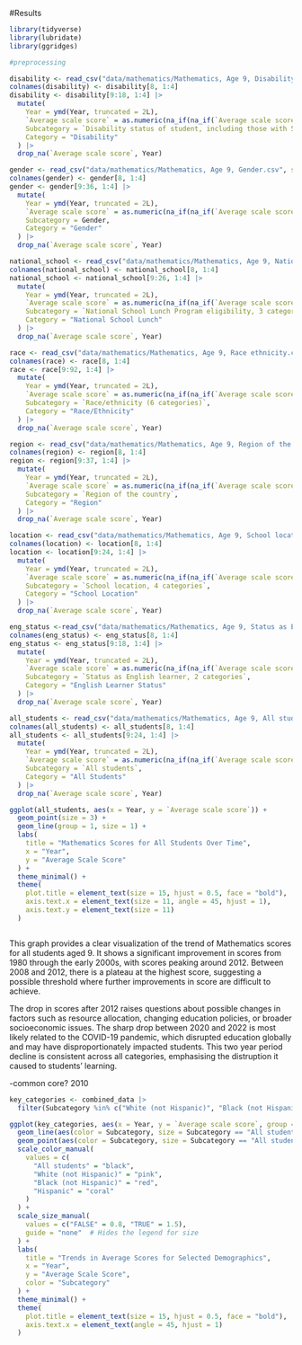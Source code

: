 #Results
```r
library(tidyverse)
library(lubridate)
library(ggridges)

#preprocessing

disability <- read_csv("data/mathematics/Mathematics, Age 9, Disability sta.csv", show_col_types = FALSE, name_repair = 'minimal')
colnames(disability) <- disability[8, 1:4]
disability <- disability[9:18, 1:4] |>
  mutate(
    Year = ymd(Year, truncated = 2L),
    `Average scale score` = as.numeric(na_if(na_if(`Average scale score`, "‡"), "—")),
    Subcategory = `Disability status of student, including those with 504 plan`,
    Category = "Disability"
  ) |>
  drop_na(`Average scale score`, Year)

gender <- read_csv("data/mathematics/Mathematics, Age 9, Gender.csv", show_col_types = FALSE, name_repair = 'minimal')
colnames(gender) <- gender[8, 1:4]
gender <- gender[9:36, 1:4] |>
  mutate(
    Year = ymd(Year, truncated = 2L),
    `Average scale score` = as.numeric(na_if(na_if(`Average scale score`, "‡"), "—")),
    Subcategory = Gender,
    Category = "Gender"
  ) |>
  drop_na(`Average scale score`, Year)

national_school <- read_csv("data/mathematics/Mathematics, Age 9, National School.csv", show_col_types = FALSE, name_repair = 'minimal')
colnames(national_school) <- national_school[8, 1:4]
national_school <- national_school[9:26, 1:4] |>
  mutate(
    Year = ymd(Year, truncated = 2L),
    `Average scale score` = as.numeric(na_if(na_if(`Average scale score`, "‡"), "—")),
    Subcategory = `National School Lunch Program eligibility, 3 categories`,
    Category = "National School Lunch"
  ) |>
  drop_na(`Average scale score`, Year)

race <- read_csv("data/mathematics/Mathematics, Age 9, Race ethnicity.csv", show_col_types = FALSE, name_repair = 'minimal')
colnames(race) <- race[8, 1:4]
race <- race[9:92, 1:4] |>
  mutate(
    Year = ymd(Year, truncated = 2L),
    `Average scale score` = as.numeric(na_if(na_if(`Average scale score`, "‡"), "—")),
    Subcategory = `Race/ethnicity (6 categories)`,
    Category = "Race/Ethnicity"
  ) |>
  drop_na(`Average scale score`, Year)

region <- read_csv("data/mathematics/Mathematics, Age 9, Region of the.csv", show_col_types = FALSE, name_repair = 'minimal')
colnames(region) <- region[8, 1:4]
region <- region[9:37, 1:4] |>
  mutate(
    Year = ymd(Year, truncated = 2L),
    `Average scale score` = as.numeric(na_if(na_if(`Average scale score`, "‡"), "—")),
    Subcategory = `Region of the country`,
    Category = "Region"
  ) |>
  drop_na(`Average scale score`, Year)

location <- read_csv("data/mathematics/Mathematics, Age 9, School location.csv", show_col_types = FALSE, name_repair = 'minimal')
colnames(location) <- location[8, 1:4]
location <- location[9:24, 1:4] |>
  mutate(
    Year = ymd(Year, truncated = 2L),
    `Average scale score` = as.numeric(na_if(na_if(`Average scale score`, "‡"), "—")),
    Subcategory = `School location, 4 categories`,
    Category = "School Location"
  ) |>
  drop_na(`Average scale score`, Year)

eng_status <-read_csv("data/mathematics/Mathematics, Age 9, Status as Engl.csv", show_col_types = FALSE, name_repair = 'minimal')
colnames(eng_status) <- eng_status[8, 1:4]
eng_status <- eng_status[9:18, 1:4] |>
  mutate(
    Year = ymd(Year, truncated = 2L),
    `Average scale score` = as.numeric(na_if(na_if(`Average scale score`, "‡"), "—")),
    Subcategory = `Status as English learner, 2 categories`,
    Category = "English Learner Status"
  ) |>
  drop_na(`Average scale score`, Year)

all_students <- read_csv("data/mathematics/Mathematics, Age 9, All students.csv", show_col_types = FALSE, name_repair = 'minimal')
colnames(all_students) <- all_students[8, 1:4]
all_students <- all_students[9:24, 1:4] |>
  mutate(
    Year = ymd(Year, truncated = 2L),
    `Average scale score` = as.numeric(na_if(na_if(`Average scale score`, "‡"), "—")),
    Subcategory = `All students`,
    Category = "All Students"
  ) |>
  drop_na(`Average scale score`, Year)
```
```r
ggplot(all_students, aes(x = Year, y = `Average scale score`)) +
  geom_point(size = 3) +
  geom_line(group = 1, size = 1) +
  labs(
    title = "Mathematics Scores for All Students Over Time",
    x = "Year",
    y = "Average Scale Score"
  ) +
  theme_minimal() +
  theme(
    plot.title = element_text(size = 15, hjust = 0.5, face = "bold"),
    axis.text.x = element_text(size = 11, angle = 45, hjust = 1),
    axis.text.y = element_text(size = 11)
  )



```

This graph provides a clear visualization of the trend of Mathematics scores for all students aged 9. It shows a significant improvement in scores from 1980 through the early 2000s, with scores peaking around 2012. Between 2008 and 2012, there is a plateau at the highest score, suggesting a possible threshold where further improvements in score are difficult to achieve.

The drop in scores after 2012 raises questions about possible changes in factors such as resource allocation, changing education policies, or broader socioeconomic issues. The sharp drop between 2020 and 2022 is most likely related to the COVID-19 pandemic, which disrupted education globally and may have disproportionately impacted students. This two year period decline is consistent across all categories, emphasising the distruption it caused to students' learning. 

-common core? 2010

```r
key_categories <- combined_data |>
  filter(Subcategory %in% c("White (not Hispanic)", "Black (not Hispanic)", "Hispanic", "All students"))

ggplot(key_categories, aes(x = Year, y = `Average scale score`, group = Subcategory)) +
  geom_line(aes(color = Subcategory, size = Subcategory == "All students"), size = 1.2) +
  geom_point(aes(color = Subcategory, size = Subcategory == "All students"), shape = 21, stroke = 1) +
  scale_color_manual(
    values = c(
      "All students" = "black",
      "White (not Hispanic)" = "pink",  
      "Black (not Hispanic)" = "red", 
      "Hispanic" = "coral"   
    )
  ) +
  scale_size_manual(
    values = c("FALSE" = 0.8, "TRUE" = 1.5),
    guide = "none"  # Hides the legend for size
  ) +
  labs(
    title = "Trends in Average Scores for Selected Demographics",
    x = "Year",
    y = "Average Scale Score",
    color = "Subcategory"
  ) +
  theme_minimal() +
  theme(
    plot.title = element_text(size = 15, hjust = 0.5, face = "bold"),
    axis.text.x = element_text(angle = 45, hjust = 1)
  )

```
